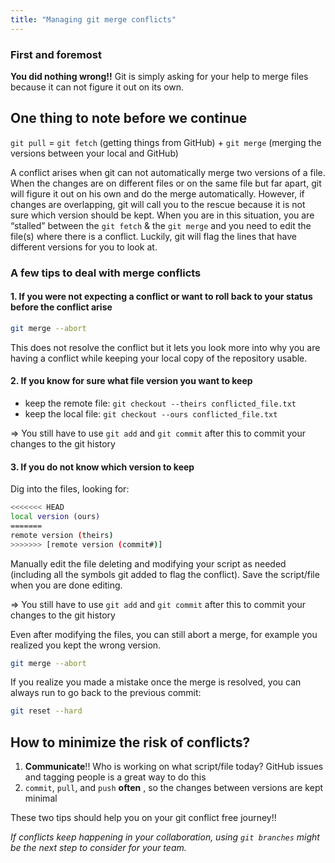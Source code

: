 ```yaml
---
title: "Managing git merge conflicts"
---
```


### First and foremost

**You did nothing wrong!!** Git is simply asking for your help to merge files because it can not figure it out on its own. 

::: {.callout-note}
## One thing to note before we continue

`git pull` = `git fetch` (getting things from GitHub) + `git merge` (merging the versions between your local and GitHub)
:::

A conflict arises when git can not automatically merge two versions of a file. When the changes are on different files or on the same file but far apart, git will figure it out on his own and do the merge automatically. However, if changes are overlapping, git will call you to the rescue because it is not sure which version should be kept. When you are in this situation, you are "stalled" between the `git fetch` & the `git merge` and you need to edit the file(s) where there is a conflict. Luckily, git will flag the lines that have different versions for you to look at.


### A few tips to deal with merge conflicts

#### 1. If you **were not expecting** a conflict or want to roll back to your status before the conflict arise

```bash
git merge --abort
```

This does not resolve the conflict but it lets you look more into why you are having a conflict while keeping your local copy of the repository usable.


#### 2. If you **know for sure** what file version you want to keep

- keep the remote file: ```git checkout --theirs conflicted_file.txt```
-  keep the local file: ```git checkout --ours conflicted_file.txt```

::: {.callout-important}
=> You still have to use `git add` and `git commit` after this to commit your changes to the git history
:::

#### 3. If you **do not know** which version to keep

Dig into the files, looking for:

```bash
<<<<<<< HEAD
local version (ours)
=======
remote version (theirs)
>>>>>>> [remote version (commit#)]
```

Manually edit the file deleting and modifying your script as needed (including all the symbols git added to flag the conflict). Save the script/file when you are done editing.

::: {.callout-important}
=> You still have to use `git add` and `git commit` after this to commit your changes to the git history
:::

Even after modifying the files, you can still abort a merge, for example you realized you kept the wrong version.

```bash
git merge --abort
```

If you realize you made a mistake once the merge is resolved, you can always run to go back to the previous commit:

```bash
git reset --hard
```

## How to minimize the risk of conflicts? 

1. **Communicate**!! Who is working on what script/file today? GitHub issues and tagging people is a great way to do this
2. `commit`, `pull`, and `push` **often** , so the changes between versions are kept minimal

These two tips should help you on your git conflict free journey!!

_If conflicts keep happening in your collaboration, using `git branches` might be the next step to consider for your team._

